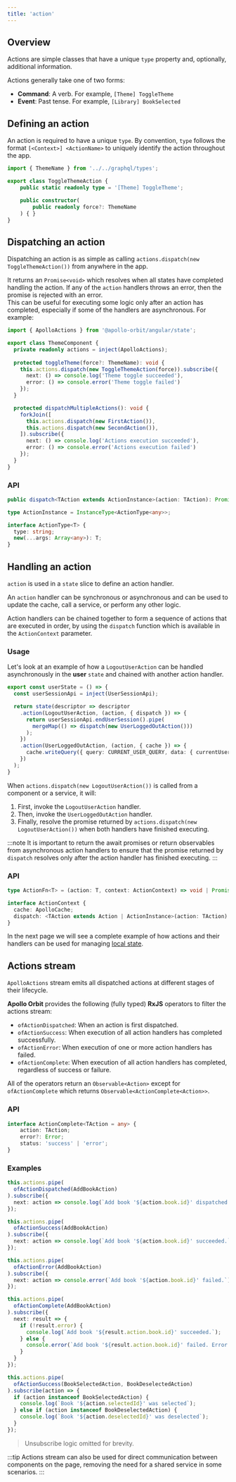 ```yaml
---
title: 'action'
---
```



## Overview
Actions are simple classes that have a unique `type` property and, optionally, additional information.  

Actions generally take one of two forms:
* **Command**: A verb. For example, `[Theme] ToggleTheme`
* **Event**: Past tense. For example, `[Library] BookSelected`

<EventCommand />

## Defining an action
An action is required to have a unique `type`. By convention, `type` follows the format `[<Context>] <ActionName>` to uniquely identify the action throughout the app.

```typescript title="states/theme/theme.actions.ts"
import { ThemeName } from '../../graphql/types';

export class ToggleThemeAction {
    public static readonly type = '[Theme] ToggleTheme';

    public constructor(
        public readonly force?: ThemeName
    ) { }
}
```

## Dispatching an action
Dispatching an action is as simple as calling `actions.dispatch(new ToggleThemeAction())` from anywhere in the app.  

It returns an `Promise<void>` which resolves when all states have completed handling the action. If any of the `action` handlers throws an error, then the promise is rejected with an error.  
This can be useful for executing some logic only after an action has completed, especially if some of the handlers are asynchronous. For example:
```typescript
import { ApolloActions } from '@apollo-orbit/angular/state';

export class ThemeComponent {
  private readonly actions = inject(ApolloActions);
  
  protected toggleTheme(force?: ThemeName): void {
    this.actions.dispatch(new ToggleThemeAction(force)).subscribe({
      next: () => console.log('Theme toggle succeeded'),
      error: () => console.error('Theme toggle failed')
    });
  }

  protected dispatchMultipleActions(): void {
    forkJoin([
      this.actions.dispatch(new FirstAction()),
      this.actions.dispatch(new SecondAction()),
    ]).subscribe({
      next: () => console.log('Actions execution succeeded'),
      error: () => console.error('Actions execution failed')
    });
  }
}
```

### API
```typescript
public dispatch<TAction extends ActionInstance>(action: TAction): Promise<void>

type ActionInstance = InstanceType<ActionType<any>>;

interface ActionType<T> {
  type: string;
  new(...args: Array<any>): T;
}
```

## Handling an action
`action` is used in a `state` slice to define an action handler.

An `action` handler can be synchronous or asynchronous and can be used to update the cache, call a service, or perform any other logic.

Action handlers can be chained together to form a sequence of actions that are executed in order, by using the `dispatch` function which is available in the `ActionContext` parameter.

### Usage
Let's look at an example of how a `LogoutUserAction` can be handled asynchronously in the **user** `state` and chained with another action handler.

```typescript title="states/user/user.state.ts"
export const userState = () => {
  const userSessionApi = inject(UserSessionApi);

  return state(descriptor => descriptor
    .action(LogoutUserAction, (action, { dispatch }) => {
      return userSessionApi.endUserSession().pipe(
        mergeMap(() => dispatch(new UserLoggedOutAction()))
      );
    })
    .action(UserLoggedOutAction, (action, { cache }) => {
      cache.writeQuery({ query: CURRENT_USER_QUERY, data: { currentUser: null } });
    })
  );
}
```

When `actions.dispatch(new LogoutUserAction())` is called from a component or a service, it will:
1. First, invoke the `LogoutUserAction` handler.
2. Then, invoke the `UserLoggedOutAction` handler.
3. Finally, resolve the promise returned by `actions.dispatch(new LogoutUserAction())` when both handlers have finished executing.

:::note
It is important to return the await promises or return observables from asynchronous action handlers to ensure that the promise returned by `dispatch` resolves only after the action handler has finished executing.
:::

### API
```typescript
type ActionFn<T> = (action: T, context: ActionContext) => void | Promise<any> | Observable<any>;

interface ActionContext {
  cache: ApolloCache;
  dispatch: <TAction extends Action | ActionInstance>(action: TAction) => Promise<void>;
}
```

In the next page we will see a complete example of how actions and their handlers can be used for managing [local state](../local-state/).

## Actions stream
`ApolloActions` stream emits all dispatched actions at different stages of their lifecycle.

**Apollo Orbit** provides the following (fully typed) **RxJS** operators to filter the actions stream:
* `ofActionDispatched`: When an action is first dispatched.
* `ofActionSuccess`: When execution of all action handlers has completed successfully.
* `ofActionError`: When execution of one or more action handlers has failed.
* `ofActionComplete`: When execution of all action handlers has completed, regardless of success or failure.

All of the operators return an `Observable<Action>` except for `ofActionComplete` which returns `Observable<ActionComplete<Action>>`.

### API
```typescript
interface ActionComplete<TAction = any> {
    action: TAction;
    error?: Error;
    status: 'success' | 'error';
}
```

### Examples
```typescript
this.actions.pipe(
  ofActionDispatched(AddBookAction)
).subscribe({
  next: action => console.log(`Add book '${action.book.id}' dispatched.`)
});

this.actions.pipe(
  ofActionSuccess(AddBookAction)
).subscribe({
  next: action => console.log(`Add book '${action.book.id}' succeeded.`)
});

this.actions.pipe(
  ofActionError(AddBookAction)
).subscribe({
  next: action => console.error(`Add book '${action.book.id}' failed.`)
});

this.actions.pipe(
  ofActionComplete(AddBookAction)
).subscribe({
  next: result => {
    if (!result.error) {
      console.log(`Add book '${result.action.book.id}' succeeded.`);
    } else {
      console.error(`Add book '${result.action.book.id}' failed. Error: ${result.error.message}`);
    }
  }
});

this.actions.pipe(
  ofActionSuccess(BookSelectedAction, BookDeselectedAction)
).subscribe(action => {
  if (action instanceof BookSelectedAction) {
    console.log(`Book '${action.selectedId}' was selected`);
  } else if (action instanceof BookDeselectedAction) {
    console.log(`Book '${action.deselectedId}' was deselected`);
  }
});
```
> Unsubscribe logic omitted for brevity.

:::tip
Actions stream can also be used for direct communication between components on the page, removing the need for a shared service in some scenarios.
:::

